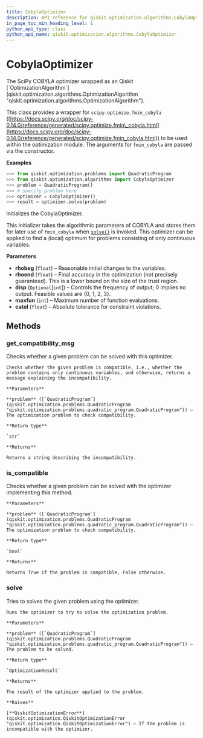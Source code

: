 ```yaml
---
title: CobylaOptimizer
description: API reference for qiskit.optimization.algorithms.CobylaOptimizer
in_page_toc_min_heading_level: 1
python_api_type: class
python_api_name: qiskit.optimization.algorithms.CobylaOptimizer
---
```


# CobylaOptimizer

<Class id="qiskit.optimization.algorithms.CobylaOptimizer" isDedicatedPage={true} github="https://github.com/qiskit-community/qiskit-aqua/tree/stable/0.7/qiskit/optimization/algorithms/cobyla_optimizer.py" signature="CobylaOptimizer(rhobeg=1.0, rhoend=0.0001, maxfun=1000, disp=None, catol=0.0002)">
  The SciPy COBYLA optimizer wrapped as an Qiskit [`OptimizationAlgorithm`](qiskit.optimization.algorithms.OptimizationAlgorithm "qiskit.optimization.algorithms.OptimizationAlgorithm").

  This class provides a wrapper for `scipy.optimize.fmin_cobyla` ([https://docs.scipy.org/doc/scipy-0.14.0/reference/generated/scipy.optimize.fmin\_cobyla.html](https://docs.scipy.org/doc/scipy-0.14.0/reference/generated/scipy.optimize.fmin_cobyla.html)) to be used within the optimization module. The arguments for `fmin_cobyla` are passed via the constructor.

  **Examples**

  ```python
  >>> from qiskit.optimization.problems import QuadraticProgram
  >>> from qiskit.optimization.algorithms import CobylaOptimizer
  >>> problem = QuadraticProgram()
  >>> # specify problem here
  >>> optimizer = CobylaOptimizer()
  >>> result = optimizer.solve(problem)
  ```

  Initializes the CobylaOptimizer.

  This initializer takes the algorithmic parameters of COBYLA and stores them for later use of `fmin_cobyla` when [`solve()`](qiskit.optimization.algorithms.CobylaOptimizer#solve "qiskit.optimization.algorithms.CobylaOptimizer.solve") is invoked. This optimizer can be applied to find a (local) optimum for problems consisting of only continuous variables.

  **Parameters**

  *   **rhobeg** (`float`) – Reasonable initial changes to the variables.
  *   **rhoend** (`float`) – Final accuracy in the optimization (not precisely guaranteed). This is a lower bound on the size of the trust region.
  *   **disp** (`Optional`\[`int`]) – Controls the frequency of output; 0 implies no output. Feasible values are \{0, 1, 2, 3}.
  *   **maxfun** (`int`) – Maximum number of function evaluations.
  *   **catol** (`float`) – Absolute tolerance for constraint violations.

  ## Methods

  ### get\_compatibility\_msg

  <Function id="qiskit.optimization.algorithms.CobylaOptimizer.get_compatibility_msg" name="get_compatibility_msg" signature="CobylaOptimizer.get_compatibility_msg(problem)">
    Checks whether a given problem can be solved with this optimizer.

    Checks whether the given problem is compatible, i.e., whether the problem contains only continuous variables, and otherwise, returns a message explaining the incompatibility.

    **Parameters**

    **problem** ([`QuadraticProgram`](qiskit.optimization.problems.QuadraticProgram "qiskit.optimization.problems.quadratic_program.QuadraticProgram")) – The optimization problem to check compatibility.

    **Return type**

    `str`

    **Returns**

    Returns a string describing the incompatibility.
  </Function>

  ### is\_compatible

  <Function id="qiskit.optimization.algorithms.CobylaOptimizer.is_compatible" name="is_compatible" signature="CobylaOptimizer.is_compatible(problem)">
    Checks whether a given problem can be solved with the optimizer implementing this method.

    **Parameters**

    **problem** ([`QuadraticProgram`](qiskit.optimization.problems.QuadraticProgram "qiskit.optimization.problems.quadratic_program.QuadraticProgram")) – The optimization problem to check compatibility.

    **Return type**

    `bool`

    **Returns**

    Returns True if the problem is compatible, False otherwise.
  </Function>

  ### solve

  <Function id="qiskit.optimization.algorithms.CobylaOptimizer.solve" name="solve" signature="CobylaOptimizer.solve(problem)">
    Tries to solves the given problem using the optimizer.

    Runs the optimizer to try to solve the optimization problem.

    **Parameters**

    **problem** ([`QuadraticProgram`](qiskit.optimization.problems.QuadraticProgram "qiskit.optimization.problems.quadratic_program.QuadraticProgram")) – The problem to be solved.

    **Return type**

    `OptimizationResult`

    **Returns**

    The result of the optimizer applied to the problem.

    **Raises**

    [**QiskitOptimizationError**](qiskit.optimization.QiskitOptimizationError "qiskit.optimization.QiskitOptimizationError") – If the problem is incompatible with the optimizer.
  </Function>
</Class>

